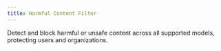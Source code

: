 ```yaml
---
title: Harmful Content Filter
---
```


Detect and block harmful or unsafe content across all supported models, protecting users and organizations. 
